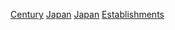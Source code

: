{{Commons category|Establishments in Japan by century}}
[[Category:日本建立|Century]]
[[Category:各世紀亞洲建立|Japan]]
[[Category:各世紀各國建立|Japan]]
[[Category:各世紀日本|Establishments]]